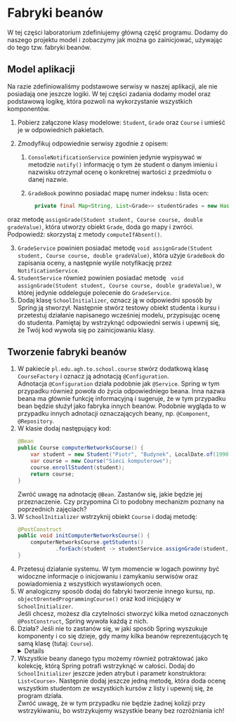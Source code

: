 
# Fabryki beanów

W tej części laboratorium zdefiniujemy główną część programu. Dodamy do naszego projektu model i zobaczymy jak można go zainicjować, używając do tego tzw. fabryki beanów.

## Model aplikacji

Na razie zdefiniowaliśmy podstawowe serwisy w naszej aplikacji, ale nie posiadają one jeszcze logiki. W tej części zadania dodamy model oraz podstawową logikę, która pozwoli na wykorzystanie wszystkich komponentów.

1. Pobierz załączone klasy modelowe: `Student`, `Grade` oraz `Course` i umieść je w odpowiednich pakietach.

2. Zmodyfikuj odpowiednie serwisy zgodnie z opisem:

   1. `ConsoleNotificationService` powinien jedynie wypisywać w metodzie `notify()` informację o tym że student o danym imieniu i nazwisku otrzymał ocenę o konkretnej wartości z przedmiotu o danej nazwie.

   2. `GradeBook` powinno posiadać mapę numer indeksu : lista ocen:

      ```java
	    private final Map<String, List<Grade>> studentGrades = new HashMap<>();
	   ```
oraz metodę `assignGrade(Student student, Course course, double gradeValue)`, która utworzy obiekt `Grade`, doda go mapy i zwróci. 
<Callout type="default">  
Podpowiedź: skorzystaj z metody `computeIfAbsent()`.  
</Callout>

   3. `GradeService` powinien posiadać metodę `void assignGrade(Student student, Course course, double gradeValue)`, która użyje `GradeBook` do zapisania oceny, a następnie wyśle notyfikację przez `NotificationService`.
   4. `StudentService` również powinien posiadać metodę ` void assignGrade(Student student, Course course, double gradeValue)`, w której jedynie oddeleguje polecenie do `GradeService`.
5. Dodaj klasę `SchoolInitializer`, oznacz ją w odpowiedni sposób by Spring ją stworzył. Następnie stwórz testowy obiekt studenta i kursu i przetestuj działanie napisanego wcześniej modelu, przypisując ocenę do studenta. Pamiętaj by wstrzyknąć odpowiedni serwis i upewnij się, że Twój kod wywoła się po zainicjowaniu klasy.
   

## Tworzenie fabryki beanów

1. W pakiecie `pl.edu.agh.to.school.course` stwórz dodatkową klasę `CourseFactory` i oznacz ją adnotacją `@Configuration`. 
    <Callout type="info">  
    Adnotacja `@Configuration` działa podobnie jak `@Service`. Spring w tym przypadku również powoła do życia odpowiedniego beana. Inna nazwa beana ma głównie funkcję informacyjną i sugeruje, że w tym przypadku bean będzie służył jako fabryka innych beanów. Podobnie wygląda to w przypadku innych adnotacji oznaczających beany, np. `@Component`, `@Repository`.  
    </Callout>
2. W klasie dodaj następujący kod:  
    ```java
    @Bean
    public Course computerNetworksCourse() {
        var student = new Student("Piotr", "Budynek", LocalDate.of(1990, 11, 7), "22334455", "budynek@student.agh.edu.pl");
        var course = new Course("Sieci komputerowe");
        course.enrollStudent(student);
        return course;
    }
    ```  
    Zwróć uwagę na adnotację `@Bean`. Zastanów się, jakie będzie jej przeznaczenie. Czy przypomina Ci to podobny mechanizm poznany na poprzednich zajęciach?
3. W `SchoolInitializer` wstrzyknij obiekt `Course` i dodaj metodę:  
    ```java
    @PostConstruct
    public void initComputerNetworksCourse() {
        computerNetworksCourse.getStudents()
                .forEach(student -> studentService.assignGrade(student, computerNetworksCourse, 4.5));
    }
    ```
4. Przetesuj działanie systemu. W tym momencie w logach powinny być widoczne informacje o inicjowaniu i zamykaniu serwisów oraz powiadomienia z wszystkich wystawionych ocen.
5. W analogiczny sposób dodaj do fabryki tworzenie innego kursu, np. `objectOrentedProgrammingCourse()` oraz kod inicjujący w `SchoolInitializer`.   
    <Callout>
    Jeśli chcesz, możesz dla czytelności stworzyć kilka metod oznaczonych `@PostConstruct`, Spring wywoła każdą z nich.
    </Callout>
6. Działa? Jeśli nie to zastanów się, w jaki sposób Spring wyszukuje komponenty i co się dzieje, gdy mamy kilka beanów reprezentujących tę samą klasę (tutaj: `Course`).
    <Details>
    Spring domyślnie wyszukuje beany po typie, ale jeśli pojawi się kolizja, zaczyna wyszukiwać po nazwie samego beana. Domyślnie nazwę beana określa nazwa jego klasy (co niewiele zmienia), ale jeśli bean jest tworzony przez fabrykę to nazwa metody tworzącej beana staje się nazwą beana. Wówczas żeby wstrzyknąć odpowiedniego beana musimy zadbać, by wstrzykiwany parametr również miał taką samą nazwę. Jeśli chcemy tego uniknąć, możemy posłużyć się adnotacją `@Qualifier`, która działa podobnie jak np. nazwane zależności z Guice.
    </Details>
7. Wszystkie beany danego typu możemy również potraktować jako kolekcję, którą Spring potrafi wstrzyknąć w całości. Dodaj do `SchoolInitializer` jeszcze jeden atrybut i parametr konstruktora: `List<Course>`. Następnie dodaj jeszcze jedną metodę, która doda ocenę wszystkim studentom ze wszystkich kursów z listy i upewnij się, że program działa.
    <Callout type="default">  
    Zwróć uwagę, że w tym przypadku nie będzie żadnej kolizji przy wstrzykiwaniu, bo wstrzykujemy wszystkie beany bez rozróżniania ich!
    </Callout>